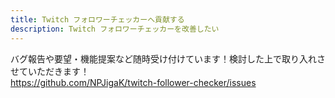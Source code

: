 ```yaml
---
title: Twitch フォロワーチェッカーへ貢献する
description: Twitch フォロワーチェッカーを改善したい
---
```


バグ報告や要望・機能提案など随時受け付けています！検討した上で取り入れさせていただきます！  
https://github.com/NPJigaK/twitch-follower-checker/issues
